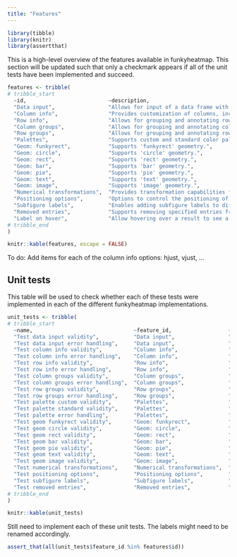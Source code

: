 ```yaml
---
title: "Features"
---
```


```r
library(tibble)
library(knitr)
library(assertthat)
```

This is a high-level overview of the features available in funkyheatmap. This section will be updated such that only a checkmark appears if all of the unit tests have been implemented and succeed.

```r
features <- tribble(
# tribble_start
  ~id,                          ~description,                                                                       ~R,   ~Python,  ~JS,
  "Data input",                 "Allows for input of a data frame with items by row and features in the columns.",  "✓",  "✓",      "✓",
  "Column info",                "Provides customization of columns, including geom, group, palette, and more.",     "✓",  "✓",      "✓",
  "Row info",                   "Allows for grouping and annotating rows.",                                         "✓",  "✓",      "",
  "Column groups",              "Allows for grouping and annotating column groups.",                                "✓",  "✓",      "✓",
  "Row groups",                 "Allows for grouping and annotating row groups.",                                   "✓",  "✓",      "",
  "Palettes",                   "Supports custom and standard color palettes for the heatmap.",                     "✓",  "✓",      "±",
  "Geom: funkyrect",            "Supports 'funkyrect' geometry.",                                                   "✓",  "✓",      "✓",
  "Geom: circle",               "Supports 'circle' geometry.",                                                      "✓",  "✓",      "✓",
  "Geom: rect",                 "Supports 'rect' geometry.",                                                        "✓",  "✓",      "",
  "Geom: bar",                  "Supports 'bar' geometry.",                                                         "✓",  "✓",      "✓",
  "Geom: pie",                  "Supports 'pie' geometry.",                                                         "✓",  "✓",      "",
  "Geom: text",                 "Supports 'text' geometry.",                                                        "✓",  "✓",      "✓",
  "Geom: image",                "Supports 'image' geometry.",                                                       "✓",  "✓",      "",
  "Numerical transformations",  "Provides transformation capabilities for numerical columns.",                      "✓",  "✓",      "✓",
  "Positioning options",        "Options to control the positioning of various elements in the plot.",              "✓",  "✓",      "✓",
  "Subfigure labels",           "Enables adding subfigure labels to different column groups.",                      "✓",  "✓",      "✓",
  "Removed entries",            "Supports removing specified entries from rows and replacing them with a label.",   "✓",  "",       "",
  "Label on hover",             "Allow hovering over a result to see a label",                                      "",   "",       "✓"
# tribble_end
)

knitr::kable(features, escape = FALSE)
```

:::{.callout-important}
To do: Add items for each of the column info options: hjust, vjust, ...
:::

## Unit tests

This table will be used to check whether each of these tests were implemented in each of the different funkyheatmap implementations.

```r
unit_tests <- tribble(
# tribble_start
  ~name,                                ~feature_id,                  ~description,
  "Test data input validity",           "Data input",                 "Test whether the function handles valid data frame input correctly.",
  "Test data input error handling",     "Data input",                 "Test the function's error handling when provided with an invalid data frame input.",
  "Test column info validity",          "Column info",                "Test if the function processes valid column information correctly.",
  "Test column info error handling",    "Column info",                "Test the function's error handling when provided with invalid column information.",
  "Test row info validity",             "Row info",                   "Test if the function processes valid row information correctly.",
  "Test row info error handling",       "Row info",                   "Test the function's error handling when provided with invalid row information.",
  "Test column groups validity",        "Column groups",              "Test if the function processes valid column groups correctly.",
  "Test column groups error handling",  "Column groups",              "Test the function's error handling when provided with invalid column groups.",
  "Test row groups validity",           "Row groups",                 "Test if the function processes valid row groups correctly.",
  "Test row groups error handling",     "Row groups",                 "Test the function's error handling when provided with invalid row groups.",
  "Test palette custom validity",       "Palettes",                   "Test if the function handles valid custom palettes correctly.",
  "Test palette standard validity",     "Palettes",                   "Test if the function handles valid standard palettes correctly.",
  "Test palette error handling",        "Palettes",                   "Test the function's error handling when provided with invalid palettes.",
  "Test geom funkyrect validity",       "Geom: funkyrect",            "Test if the function correctly renders 'funkyrect' geometry.",
  "Test geom circle validity",          "Geom: circle",               "Test if the function correctly renders 'circle' geometry.",
  "Test geom rect validity",            "Geom: rect",                 "Test if the function correctly renders 'rect' geometry.",
  "Test geom bar validity",             "Geom: bar",                  "Test if the function correctly renders 'bar' geometry.",
  "Test geom pie validity",             "Geom: pie",                  "Test if the function correctly renders 'pie' geometry.",
  "Test geom text validity",            "Geom: text",                 "Test if the function correctly renders 'text' geometry.",
  "Test geom image validity",           "Geom: image",                "Test if the function correctly renders 'image' geometry.",
  "Test numerical transformations",     "Numerical transformations",  "Test if the function applies numerical transformations correctly.",
  "Test positioning options",           "Positioning options",        "Test if the function handles positioning options like hjust, vjust, size, label correctly.",
  "Test subfigure labels",              "Subfigure labels",           "Test if the function correctly adds subfigure labels to different column groups.",
  "Test removed entries",               "Removed entries",            "Test if the function correctly removes specified entries from rows and replaces them with a label."
# tribble_end
)

knitr::kable(unit_tests)
```

:::{.callout-important}
Still need to implement each of these unit tests. The labels might need to be renamed accordingly.
:::

```r
assert_that(all(unit_tests$feature_id %in% features$id))
```
